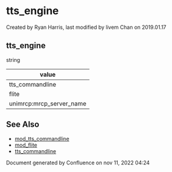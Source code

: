 
# tts_engine 

 Created by  Ryan Harris, last modified by  livem Chan on 2019.01.17

## tts_engine

string

| value                      |
| -------------------------- |
| tts\_commandline           |
| flite                      |
| unimrcp:mrcp\_server\_name |

## See Also

* [mod\_tts\_commandline](../FreeSWITCH-Explained/Modules/mod_tts_commandline_13172802.mdx#about)
* [mod\_flite](../FreeSWITCH-Explained/Modules/mod_flite_3965160.mdx#about)
* [tts\_commandline](./tts_commandline_20185159.mdx#see-also)

Document generated by Confluence on nov 11, 2022 04:24

